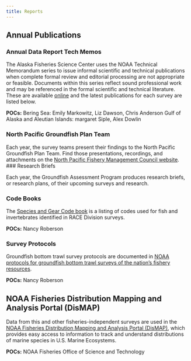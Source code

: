```yaml
---
title: Reports
---
```


## Annual Publications

### Annual Data Report Tech Memos

The Alaska Fisheries Science Center uses the NOAA Technical Memorandum series to issue informal scientific and technical publications when complete formal review and editorial processing are not appropriate or feasible. Documents within this series reflect sound professional work and may be referenced in the formal scientific and technical literature. These are available [online](https://repository.library.noaa.gov/) and the latest publications for each survey are listed below. 

**POCs:** 
Bering Sea: Emily Markowitz, Liz Dawson, Chris Anderson
Gulf of Alaska and Aleutian Islands: margaret Siple, Alex Dowlin

### North Pacific Groundfish Plan Team

Each year, the survey teams present their findings to the North Pacific Groundfish Plan Team. Find those presentations, recordings, and attachments on the [North Pacific Fishery Management Council website](https://www.npfmc.org/about-the-council/plan-teams/bsai-and-goa-groundfish/). 
### Research Briefs

Each year, the Groundfish Assessment Program produces research briefs, or research plans, of their upcoming surveys and research. 

### Code Books

The [Species and Gear Code book](https://www.fisheries.noaa.gov/resource/document/groundfish-survey-species-code-manual-and-data-codes-manual) is a listing of codes used for fish and invertebrates identified in RACE Division surveys. 

**POCs:** Nancy Roberson

### Survey Protocols

Groundfish bottom trawl survey protocols are documented in [NOAA protocols for groundfish bottom trawl surveys of the nation’s fishery resources](https://repository.library.noaa.gov/view/noaa/12855). 

**POCs:** Nancy Roberson

## NOAA Fisheries Distribution Mapping and Analysis Portal (DisMAP)

Data from this and other fisheries-independent surveys are used in the [NOAA Fisheries Distribution Mapping and Analysis Portal (DisMAP)](https://apps-st.fisheries.noaa.gov/dismap/), which provides easy access to information to track and understand distributions of marine species in U.S. Marine Ecosystems.

**POCs:** NOAA Fisheries Office of Science and Technology

